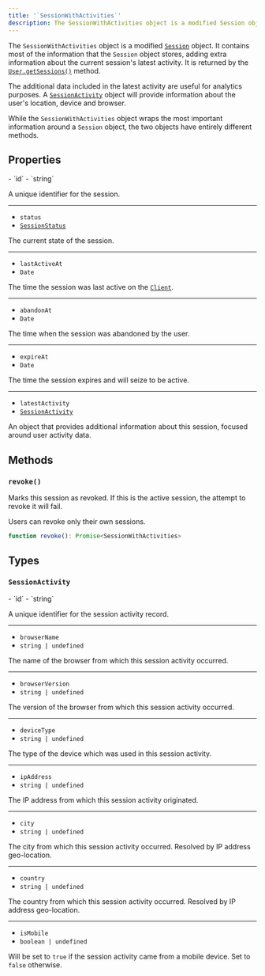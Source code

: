 ```yaml
---
title: '`SessionWithActivities`'
description: The SessionWithActivities object is a modified Session object. It contains most of the information that the Session object stores, adding extra information about the current session's latest activity.
---
```


The `SessionWithActivities` object is a modified [`Session`](/docs/references/javascript/session) object. It contains most of the information that the `Session` object stores, adding extra information about the current session's latest activity. It is returned by the [`User.getSessions()`](/docs/references/javascript/user/user#get-sessions) method.

The additional data included in the latest activity are useful for analytics purposes. A [`SessionActivity`](#session-activity) object will provide information about the user's location, device and browser.

While the `SessionWithActivities` object wraps the most important information around a `Session` object, the two objects have entirely different methods.

## Properties

<Properties>
  - `id`
  - `string`

  A unique identifier for the session.

  ---

  - `status`
  - [`SessionStatus`](/docs/references/javascript/types/session-status)

  The current state of the session.

  ---

  - `lastActiveAt`
  - `Date`

  The time the session was last active on the [`Client`](/docs/references/javascript/client).

  ---

  - `abandonAt`
  - `Date`

  The time when the session was abandoned by the user.

  ---

  - `expireAt`
  - `Date`

  The time the session expires and will seize to be active.

  ---

  - `latestActivity`
  - [`SessionActivity`](#session-activity)

  An object that provides additional information about this session, focused around user activity data.
</Properties>

## Methods

### `revoke()`

Marks this session as revoked. If this is the active session, the attempt to revoke it will fail.

Users can revoke only their own sessions.

```typescript
function revoke(): Promise<SessionWithActivities>
```

## Types

### `SessionActivity`

<Properties>
  - `id`
  - `string`

  A unique identifier for the session activity record.

  ---

  - `browserName`
  - `string | undefined`

  The name of the browser from which this session activity occurred.

  ---

  - `browserVersion`
  - `string | undefined`

  The version of the browser from which this session activity occurred.

  ---

  - `deviceType`
  - `string | undefined`

  The type of the device which was used in this session activity.

  ---

  - `ipAddress`
  - `string | undefined`

  The IP address from which this session activity originated.

  ---

  - `city`
  - `string | undefined`

  The city from which this session activity occurred. Resolved by IP address geo-location.

  ---

  - `country`
  - `string | undefined`

  The country from which this session activity occurred. Resolved by IP address geo-location.

  ---

  - `isMobile`
  - `boolean | undefined`

  Will be set to `true` if the session activity came from a mobile device. Set to `false` otherwise.
</Properties>
